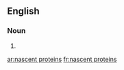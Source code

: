 ==English==

===Noun===
{{head|en|plural}}

# {{plural of|nascent protein|lang=en|nocat=1}}

[[ar:nascent proteins]]
[[fr:nascent proteins]]